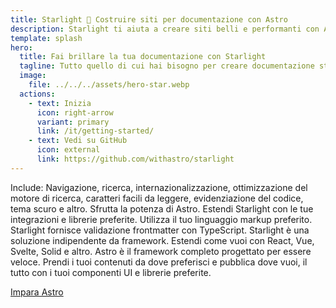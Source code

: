 ```yaml
---
title: Starlight 🌟 Costruire siti per documentazione con Astro
description: Starlight ti aiuta a creare siti belli e performanti con Astro.
template: splash
hero:
  title: Fai brillare la tua documentazione con Starlight
  tagline: Tutto quello di cui hai bisogno per creare documentazione stellare. Veloce, accessibile e facile da usare.
  image:
    file: ../../../assets/hero-star.webp
  actions:
    - text: Inizia
      icon: right-arrow
      variant: primary
      link: /it/getting-started/
    - text: Vedi su GitHub
      icon: external
      link: https://github.com/withastro/starlight
---
```



<CardGrid stagger>
  <Card title="Documentazione deliziosa" icon="open-book">
    Include: Navigazione, ricerca, internazionalizzazione, ottimizzazione del motore di ricerca, caratteri facili da leggere, evidenziazione del codice, tema scuro e altro.
  </Card>
  <Card title="Basato su Astro" icon="rocket">
    Sfrutta la potenza di Astro. Estendi Starlight con le tue integrazioni e librerie preferite.
  </Card>
  <Card title="Markdown, Markdoc, e MDX" icon="document">
    Utilizza il tuo linguaggio markup preferito. Starlight fornisce validazione frontmatter con TypeScript.
  </Card>
  <Card title="Utilizza i tuoi componenti UI" icon="puzzle">
    Starlight è una soluzione indipendente da framework. Estendi come vuoi con React, Vue, Svelte, Solid e altro.
  </Card>
</CardGrid>

<AboutAstro title="Sviluppato da">
Astro è il framework completo progettato per essere veloce.
Prendi i tuoi contenuti da dove preferisci e pubblica dove vuoi, il tutto con i tuoi componenti UI e librerie preferite.

[Impara Astro](https://astro.build/)

</AboutAstro>
